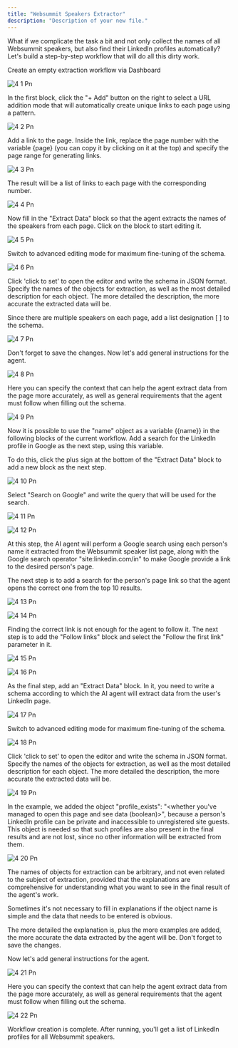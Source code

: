 ```yaml
---
title: "Websummit Speakers Extractor"
description: "Description of your new file."
---
```


What if we complicate the task a bit and not only collect the names of all Websummit speakers, but also find their LinkedIn profiles automatically? Let's build a step-by-step workflow that will do all this dirty work. 

Create an empty extraction workflow via Dashboard 

![4 1 Pn](/Guides/imgs/4-1.png)

In the first block, click the "\+ Add" button on the right to select a URL addition mode that will automatically create unique links to each page using a pattern. 

![4 2 Pn](/Guides/imgs/4-2.png)

Add a link to the page. Inside the link, replace the page number with the variable {page} (you can copy it by clicking on it at the top) and specify the page range for generating links. 

![4 3 Pn](/Guides/imgs/4-3.png)

The result will be a list of links to each page with the corresponding number. 

![4 4 Pn](/Guides/imgs/4-4.png)

Now fill in the "Extract Data" block so that the agent extracts the names of the speakers from each page. Click on the block to start editing it. 

![4 5 Pn](/Guides/imgs/4-5.png)

Switch to advanced editing mode for maximum fine-tuning of the schema. 

![4 6 Pn](/Guides/imgs/4-6.png)

Click 'click to set' to open the editor and write the schema in JSON format. Specify the names of the objects for extraction, as well as the most detailed description for each object. The more detailed the description, the more accurate the extracted data will be. 

Since there are multiple speakers on each page, add a list designation [ ] to the schema. 

![4 7 Pn](/Guides/imgs/4-7.png)

Don't forget to save the changes. Now let's add general instructions for the agent. 

![4 8 Pn](/Guides/imgs/4-8.png)

Here you can specify the context that can help the agent extract data from the page more accurately, as well as general requirements that the agent must follow when filling out the schema. 

![4 9 Pn](/Guides/imgs/4-9.png)

Now it is possible to use the "name" object as a variable {{name}} in the following blocks of the current workflow. Add a search for the LinkedIn profile in Google as the next step, using this variable. 

To do this, click the plus sign at the bottom of the "Extract Data" block to add a new block as the next step. 

![4 10 Pn](/Guides/imgs/4-10.png)

Select "Search on Google" and write the query that will be used for the search. 

![4 11 Pn](/Guides/imgs/4-11.png)

![4 12 Pn](/Guides/imgs/4-12.png)

At this step, the AI agent will perform a Google search using each person's name it extracted from the Websummit speaker list page, along with the Google search operator "site:linkedin.com/in" to make Google provide a link to the desired person's page. 

The next step is to add a search for the person's page link so that the agent opens the correct one from the top 10 results. 

![4 13 Pn](/Guides/imgs/4-13.png)

![4 14 Pn](/Guides/imgs/4-14.png)

Finding the correct link is not enough for the agent to follow it. The next step is to add the "Follow links" block and select the "Follow the first link" parameter in it. 

![4 15 Pn](/Guides/imgs/4-15.png)

![4 16 Pn](/Guides/imgs/4-16.png)

As the final step, add an "Extract Data" block. In it, you need to write a schema according to which the AI agent will extract data from the user's LinkedIn page. 

![4 17 Pn](/Guides/imgs/4-17.png)

Switch to advanced editing mode for maximum fine-tuning of the schema. 

![4 18 Pn](/Guides/imgs/4-18.png)

Click 'click to set' to open the editor and write the schema in JSON format. Specify the names of the objects for extraction, as well as the most detailed description for each object. The more detailed the description, the more accurate the extracted data will be. 

![4 19 Pn](/Guides/imgs/4-19.png)

In the example, we added the object "profile_exists": "\<whether you've managed to open this page and see data (boolean)\>", because a person's LinkedIn profile can be private and inaccessible to unregistered site guests. This object is needed so that such profiles are also present in the final results and are not lost, since no other information will be extracted from them. 

![4 20 Pn](/Guides/imgs/4-20.png)

The names of objects for extraction can be arbitrary, and not even related to the subject of extraction, provided that the explanations are comprehensive for understanding what you want to see in the final result of the agent's work. 

Sometimes it's not necessary to fill in explanations if the object name is simple and the data that needs to be entered is obvious. 

The more detailed the explanation is, plus the more examples are added, the more accurate the data extracted by the agent will be. Don't forget to save the changes. 

Now let's add general instructions for the agent. 

![4 21 Pn](/Guides/imgs/4-21.png)

Here you can specify the context that can help the agent extract data from the page more accurately, as well as general requirements that the agent must follow when filling out the schema. 

![4 22 Pn](/Guides/imgs/4-22.png)

Workflow creation is complete. After running, you'll get a list of LinkedIn profiles for all Websummit speakers. 